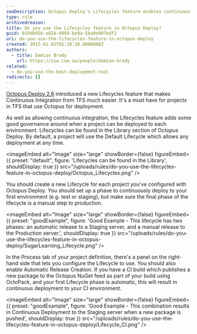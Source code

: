 ```yaml
---
seoDescription: Octopus Deploy's Lifecycles feature enables continuous integration and deployment from TFS, with governance controls for automated deployments.
type: rule
archivedreason:
title: Do you use the Lifecycles feature in Octopus Deploy?
guid: 019db956-e81b-4989-be9a-5ba0e907edf2
uri: do-you-use-the-lifecycles-feature-in-octopus-deploy
created: 2015-01-02T02:10:20.0000000Z
authors:
  - title: Damian Brady
    url: https://ssw.com.au/people/damian-brady
related:
  - do-you-use-the-best-deployment-tool
redirects: []
---
```


[Octopus Deploy 2.6](http://octopusdeploy.com/blog/2.6) introduced a new Lifecycles feature that makes Continuous Integration from TFS much easier. It's a must have for projects in TFS that use Octopus for deployment.

As well as allowing continuous integration, the Lifecycles feature adds some good governance around when a project can be deployed to each environment.
Lifecycles can be found in the Library section of Octopus Deploy. By default, a project will use the Default Lifecycle which allows any deployment at any time.


<imageEmbed
  alt="Image"
  size="large"
  showBorder={false}
  figureEmbed={{
    preset: "default",
    figure: 'Lifecycles can be found in the Library',
    shouldDisplay: true
  }}
  src="/uploads/rules/do-you-use-the-lifecycles-feature-in-octopus-deploy/Octopus_Lifecycles.png"
/>

You should create a new Lifecycle for each project you've configured with Octopus Deploy. You should set up a phase to continuously deploy to your first environment (e.g. test or staging), but make sure the final phase of the lifecycle is a manual step to production.

<imageEmbed
  alt="Image"
  size="large"
  showBorder={false}
  figureEmbed={{
    preset: "goodExample",
    figure: 'Good Example - This lifecycle has two phases: an automatic release to a Staging server, and a manual release to the Production server.',
    shouldDisplay: true
  }}
  src="/uploads/rules/do-you-use-the-lifecycles-feature-in-octopus-deploy/SugarLearning_Lifecycle.png"
/>

In the Process tab of your project definition, there's a panel on the right-hand side that lets you configure the Lifecycle to use. You should also enable Automatic Release Creation. If you have a CI build which publishes a new package to the Octopus NuGet feed as part of your build using OctoPack, and your first Lifecycle phase is automatic, this will result in continuous deployment to your CI environment.

<imageEmbed
  alt="Image"
  size="large"
  showBorder={false}
  figureEmbed={{
    preset: "goodExample",
    figure: 'Good Example - This combination results in Continuous Deployment to the Staging server when a new package is pushed',
    shouldDisplay: true
  }}
  src="/uploads/rules/do-you-use-the-lifecycles-feature-in-octopus-deploy/Lifecycle_CI.png"
/>